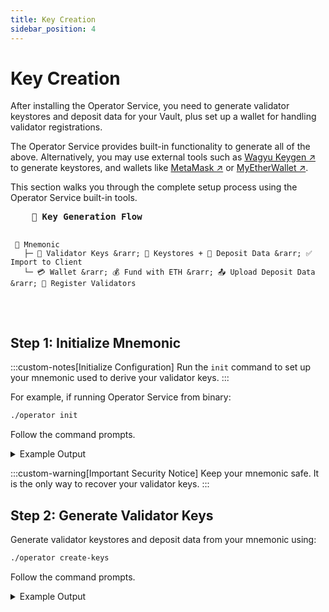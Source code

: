 ```yaml
---
title: Key Creation
sidebar_position: 4
---
```



# Key Creation

After installing the Operator Service, you need to generate validator keystores and deposit data for your Vault, plus set up a wallet for handling validator registrations.

The Operator Service provides built-in functionality to generate all of the above.
Alternatively, you may use external tools such as [Wagyu Keygen ↗](https://github.com/stake-house/wagyu-key-gen) to generate keystores, and wallets like [MetaMask ↗](https://metamask.io/) or [MyEtherWallet ↗](https://help.myetherwallet.com/en/articles/6512619-using-mew-offline).

This section walks you through the complete setup process using the Operator Service built-in tools.

<div style={{textAlign: 'center', margin: '2rem 0'}}>
  <pre style={{
    display: 'inline-block',
    textAlign: 'left',
    background: '#FFFFFF4D',
    color: '#018970',
    padding: '2rem',
    borderRadius: '12px',
    fontSize: '14px',
    fontFamily: 'Monaco, monospace',
    boxShadow: '0 10px 30px rgba(1,137,112,0.2)',
    lineHeight: '1.8'
  }}>
    <strong style={{fontSize: '16px', borderBottom: '2px solid #018970', paddingBottom: '0.5rem', display: 'inline-block', marginBottom: '1rem'}}>🔑 Key Generation Flow</strong>

     📝 Mnemonic
       ├─ 🔐 Validator Keys &rarr; 📁 Keystores + 📄 Deposit Data &rarr; ✅ Import to Client
       └─ 💳 Wallet &rarr; 💰 Fund with ETH &rarr; 📤 Upload Deposit Data &rarr; 🚀 Register Validators
  </pre>
</div>

## Step 1: Initialize Mnemonic

:::custom-notes[Initialize Configuration]
  Run the `init` command to set up your mnemonic used to derive your validator keys.
:::

For example, if running Operator Service from binary:

```bash
./operator init
```

Follow the command prompts.

<details className="custom-details">
<summary>Example Output</summary>

```
Enter the network name (mainnet, hoodi, gnosis, chiado) [mainnet]:
Enter your vault address: 0x3320a...68
Choose your mnemonic language (chinese_simplified, chinese_traditional, czech, english, italian, korean, portuguese, spanish) [english]:
This is your seed phrase. Write it down and store it safely, it is the ONLY way to recover your validator keys.

pumpkin anxiety private salon inquiry ....


Press any key when you have written down your mnemonic.

Please type your mnemonic (separated by spaces) to confirm you have written it down

: pumpkin anxiety private salon inquiry ....

done.
Successfully initialized configuration for vault 0x3320a...68
```

</details>

:::custom-warning[Important Security Notice]
  Keep your mnemonic safe. It is the only way to recover your validator keys.
:::

## Step 2: Generate Validator Keys

Generate validator keystores and deposit data from your mnemonic using:

```bash
./operator create-keys
```

Follow the command prompts.

<details className="custom-details">
<summary>Example Output</summary>
```
Enter the vault address: 0x3320a...68
Enter the number of the validator keys to generate: 10
Enter the mnemonic for generating the validator keys: pumpkin anxiety private salon inquiry ....
Creating validator keys:    [####################################]  10/10
Generating deposit data JSON    [####################################]  10/10
Exporting validator keystores    [####################################]  10/10

Done. Generated 10 keys for 0x3320a...68 vault.
Keystores saved to /home/user/.stakewise/0x3320a...68/keystores file
Deposit data saved to /home/user/.stakewise/0x3320a...68/keystores/deposit_data.json file
```
</details>

:::custom-notes[Generated Files]
  - **Keystores**: Saved to `~/.stakewise/[network]/keystores`
  - **Deposit Data**: Saved to `~/.stakewise/[network]/keystores/deposit_data.json`
  - **Password**: Stored in `password.txt` within the keystores folder
:::

:::custom-warning[Deposit Data Requirements]
The deposit data file must be created using the Vault contract as the withdrawal address. The Operator Service automatically uses your Vault address for this purpose. If using external tools, ensure the withdrawal address matches your Vault contract address.
:::

:::custom-warning[Important]
  Protect `password.txt` as carefully as your keystores — anyone with it can access your keys.
:::

You can always add more validator keys to your Vault. For that, you need to generate new validator keys and upload the new deposit data file (which will overwrite the existing one).

## Step 3: Set Up Wallet

Create a wallet for validator registrations and gas payments:

```bash
./operator create-wallet
```

<details className="custom-details">
<summary>Example Output</summary>
```
Enter the vault address: 0x3320a...68
Enter the mnemonic for generating the wallet: pumpkin anxiety private salon inquiry ...
Done. The wallet and password saved to /home/user/.stakewise/0x3320a...68/wallet directory. The wallet address is: 0x239B...e3Cc
```
</details>

You may reuse the same mnemonic as your validator keys or generate a separate one for added security.

:::custom-warning[Wallet Balance Warning]
  Fund your wallet with ETH (or xDAI on Gnosis) to cover gas:

    - Each validator registration costs ~0.01 ETH at 30 Gwei gas price
    - Check current gas prices at [Etherscan Gas Tracker ↗](https://etherscan.io/gastracker)
    - Monitor balance regularly to prevent registration failures
:::

## Step 4: Upload Deposit Data to Vault

Once you have created your validator keys and deposit data file, you need to upload the deposit data file to the Vault. This process connects your node to the Vault and can only be done by the [Vault Admin or Keys Manager ↗](https://docs-v3.stakewise.io/protocol-overview-in-depth/vaults#governance-and-management).

:::custom-info[Multiple Operators]
If there is more than one node operator in a Vault, you first need to merge all operator deposit data files into a single file using the `merge-deposit-data` command before uploading.
:::

<Tabs groupId="upload-methods">
  <TabItem value="ui" label="StakeWise UI" default>
    1. Connect with your wallet and head to the [Operate page ↗](https://app.stakewise.io/operate)
    2. Select the Vault you want to upload the deposit data file to
    3. In the upper right corner, click on **"Settings"** and open the **"Deposit Data"** tab
    4. Upload the deposit data file either by dragging and dropping the file, or clicking to choose the file via your file browser
    5. Click **Save** and sign the transaction in your wallet

    :::custom-notes[UI Access]
    The "Settings" button is only visible to the Vault Admin or Keys Manager.
    :::
  </TabItem>

  <TabItem value="operator" label="Operator Service">
    Calculate the deposit data Merkle tree root with the following command:

    ```bash
    ./operator get-validators-root
    ```

    ```
    Enter the vault address: 0xeEFFFD4C23D2E8c845870e273861e7d60Df49663
    The validator deposit data Merkle tree root: 0x50437ed72066c1a09ee85978f168ac7c58fbc9cd4beb7962c13e68e7faac26d7
    ```

    Then upload the root to your Vault contract:

    - **Vault version 1**: Call `setValidatorsRoot` method of Vault contract
    - **Vault version 2+**: Call `setDepositDataRoot` method of `DepositDataRegistry` contract

    Find the `DepositDataRegistry` contract addresses:
    - [Ethereum Mainnet ↗](https://etherscan.io/address/0x75AB6DdCe07556639333d3Df1eaa684F5735223e)
    - [Gnosis Chain ↗](https://gnosisscan.io/address/0x58e16621B5c0786D6667D2d54E28A20940269E16)
  </TabItem>
</Tabs>

## Step 5: Import Validator Keys

Upload your keystores into your validator client:

1. Locate your keystores in `~/.stakewise/[network]/keystores`
2. Follow your consensus client's guide for importing keys
3. Use the password from `password.txt` file
4. Start the validator client with attached validator keys.

:::custom-warning[Fee Recipient Configuration Required]
You must use the **Block Reward Recipient** address from the **Details** section on the Vault page as the `suggested-fee-recipient` in your validator client. An incorrect value will result in penalties for your Vault in the Smoothing Pool and will trigger a warning on the Vault page, alerting users to an invalid validator setup.
:::

## Alternative Key Management

Validator keystores don't need to be stored locally. You can instead use:

- **[Remote Signer ↗](./alternative-key-creation/remote-signer)** - Sign deposit/exit messages via a remote signer
- **[HashiCorp Vault ↗](./alternative-key-creation/hashicorp-vault)** - Load keys from a remote Vault instance
- **[API Mode ↗](./alternative-key-creation/api-mode)** - Run Operator as API service with external key management

## Additional Commands

### Add More Validator Keys

You can always add more validator keys to your Vault:

1. Generate new keys using `create-keys`
2. Upload the new deposit data file (this overwrites the existing file)
3. Import the new keystores to your validator clients

:::custom-warning[Overwrite Warning]
Uploading a new deposit data file will overwrite the existing file and consequently overwrite previously unused validator keys.
:::

### Merge Deposit Data Files

For Vaults with multiple operators, merge deposit data files:

```bash
./operator merge-deposit-data
```

### Recover Validator Keystores

You can recover validator keystores that are active. The recovery process will detect validators associated with your Vault address.

:::custom-warning[Safety Requirements]
  Before recovering keystores:
  - **Stop all validators** - Ensure no validators are running with these keystores
  - **Wait at least 2 epochs** - Allow time to pass to avoid slashing
  - **Protect mnemonic** - Your seed phrase can generate all validator keys
:::

```bash
./operator recover
```

<details className="custom-details">
<summary>Example Output</summary>
```
Enter the mnemonic for generating the validator keys: [Your Mnemonic Here]
Enter your vault address: 0x3320ad928c20187602a2b2c04eeaa813fa899468
Enter the comma separated list of API endpoints for execution nodes: https://example.com
Enter the comma separated list of API endpoints for consensus nodes: https://example.com
Enter the network name: hoodi
Found 24 validators, recovering...
Generating keystores [####################################] 100%
Keystores for vault 0x3320ad928c20187602a2b2c04eeaa813fa899468 successfully recovered to /home/user/.stakewise/keystores
```
</details>

## Advanced Configuration

### Environment Variables

Operator Service can be configured via environment variables instead of CLI flags.
Copy [this example file ↗](https://github.com/stakewise/v3-operator/blob/master/.env.example) and save it as `.env`.

```bash
# Load environment variables
export $(grep -v '^#' .env | xargs)

# Verify they're loaded
env
```

### Gas Fee Limits

Protect against excessive gas costs by setting maximum fees:

```bash
./operator start --max-fee-per-gas-wei=100000000000  # 100 Gwei max
```

### CPU Optimization

Reduce CPU load during key operations:

```bash
# Use half your CPU cores (recommended)
./operator create-keys --pool-size=2
```
:::custom-tips[Performance Tip]
  Setting `--pool-size` to half your CPU cores ensures smooth node operation during keystore operations.
:::

## Next Steps

With your keys, deposit data, and wallet prepared, continue to [Getting Started ↗](getting-started) to configure your Vault permissions and launch the Operator Service.

:::custom-info[For consensus client documentation, see:]
[Lighthouse ↗](https://lighthouse-book.sigmaprime.io/intro.html) • [Prysm ↗](https://docs.prylabs.network/) • [Teku ↗](https://docs.teku.consensys.io/) • [Nimbus ↗](https://nimbus.guide/) • [Lodestar ↗](https://chainsafe.github.io/lodestar/)
:::
